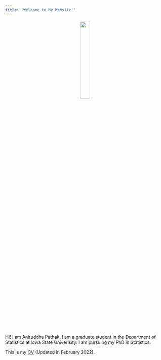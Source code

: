 ```yaml
---
title: "Welcome to My Website!"
---
```


<p align="center">
  <img width="25%" height="25%" src="./media/A.jpg">
</p>

Hi! I am Aniruddha Pathak. I am a graduate student in the Department of Statistics at Iowa State Univerisity. I am pursuing my PhD in Statistics.

This is my [CV](./media/Aniruddha_Pathak_CV.pdf) (Updated in February 2022).
